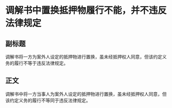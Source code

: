 # 调解书中置换抵押物履行不能，并不违反法律规定
## 副标题
调解书将一方为案外人设定的抵押物进行置换，虽未经抵押权人同意，但该约定义务的履行不等于违反法律规定。
## 正文
调解书中将一方当事人为案外人设定的抵押物进行置换，虽未经抵押权人同意，但该约定义务的履行不等同于违反法律规定。